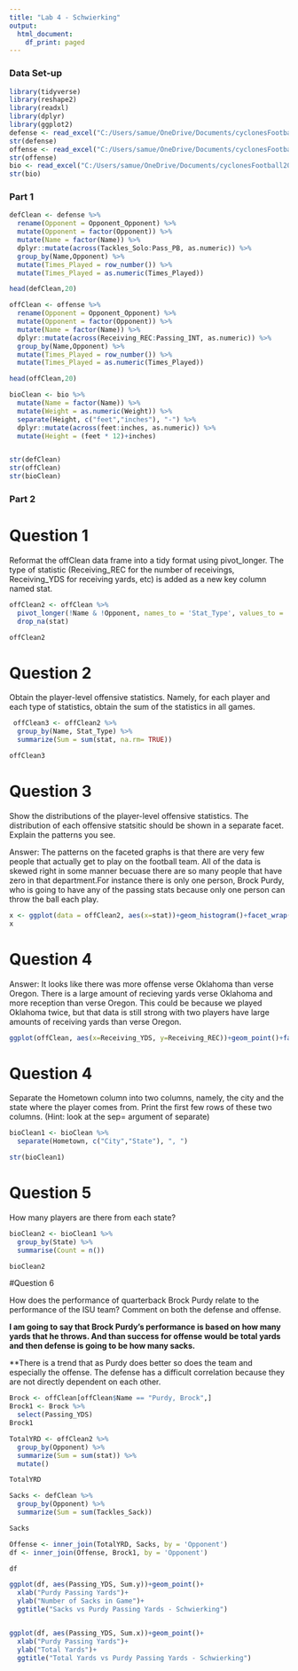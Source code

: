 ```yaml
---
title: "Lab 4 - Schwierking"
output:
  html_document:
    df_print: paged
---
```

### Data Set-up

```r
library(tidyverse)
library(reshape2)
library(readxl)
library(dplyr)
library(ggplot2)
defense <- read_excel("C:/Users/samue/OneDrive/Documents/cyclonesFootball2020.xlsx", sheet='Defensive')
str(defense)
offense <- read_excel("C:/Users/samue/OneDrive/Documents/cyclonesFootball2020.xlsx", sheet='Offensive')
str(offense)
bio <- read_excel("C:/Users/samue/OneDrive/Documents/cyclonesFootball2020.xlsx", sheet='Biography')
str(bio)
```

### Part 1

```r
defClean <- defense %>%
  rename(Opponent = Opponent_Opponent) %>%
  mutate(Opponent = factor(Opponent)) %>%
  mutate(Name = factor(Name)) %>%
  dplyr::mutate(across(Tackles_Solo:Pass_PB, as.numeric)) %>%
  group_by(Name,Opponent) %>%
  mutate(Times_Played = row_number()) %>%
  mutate(Times_Played = as.numeric(Times_Played))

head(defClean,20)

offClean <- offense %>%
  rename(Opponent = Opponent_Opponent) %>%
  mutate(Opponent = factor(Opponent)) %>%
  mutate(Name = factor(Name)) %>%
  dplyr::mutate(across(Receiving_REC:Passing_INT, as.numeric)) %>%
  group_by(Name,Opponent) %>%
  mutate(Times_Played = row_number()) %>%
  mutate(Times_Played = as.numeric(Times_Played))

head(offClean,20)

bioClean <- bio %>%
  mutate(Name = factor(Name)) %>%
  mutate(Weight = as.numeric(Weight)) %>%
  separate(Height, c("feet","inches"), "-") %>%
  dplyr::mutate(across(feet:inches, as.numeric)) %>%
  mutate(Height = (feet * 12)+inches)


str(defClean)
str(offClean)
str(bioClean)
```

### Part 2

# Question 1

Reformat the offClean data frame into a tidy format using pivot_longer. The type of statistic (Receiving_REC for the number of receivings, Receiving_YDS for receiving yards, etc) is added as a new key column named stat.
```r
offClean2 <- offClean %>%
  pivot_longer(!Name & !Opponent, names_to = 'Stat_Type', values_to = 'stat') %>%
  drop_na(stat)

offClean2
```


# Question 2
Obtain the player-level offensive statistics. Namely, for each player and each type of statistics, obtain the sum of the statistics in all games.
```r
 offClean3 <- offClean2 %>% 
  group_by(Name, Stat_Type) %>%
  summarize(Sum = sum(stat, na.rm= TRUE))

offClean3
```

# Question 3
Show the distributions of the player-level offensive statistics. The distribution of each offensive statsitic should be shown in a separate facet. Explain the patterns you see.

Answer: The patterns on the faceted graphs is that there are very few people that actually get to play on the football team. All of the data is skewed right in some manner becuase there are so many people that have zero in that department.For instance there is only one person, Brock Purdy, who is going to have any of the passing stats because only one person can throw the ball each play.
```r
x <- ggplot(data = offClean2, aes(x=stat))+geom_histogram()+facet_wrap(.~Stat_Type)
x
```

# Question 4

Answer: It looks like there was more offense verse Oklahoma than verse Oregon. There is a large amount of recieving yards verse Oklahoma and more reception than verse Oregon. This could be because we played Oklahoma twice, but that data is still strong with two players have large amounts of receiving yards than verse Oregon.
```r
ggplot(offClean, aes(x=Receiving_YDS, y=Receiving_REC))+geom_point()+facet_wrap(.~ Opponent)
```

# Question 4

Separate the Hometown column into two columns, namely, the city and the state where the player comes from. Print the first few rows of these two columns. (Hint: look at the sep= argument of separate)

```r
bioClean1 <- bioClean %>%
  separate(Hometown, c("City","State"), ", ")

str(bioClean1)
```

# Question 5

How many players are there from each state?

```r
bioClean2 <- bioClean1 %>%
  group_by(State) %>%
  summarise(Count = n())

bioClean2
```

#Question 6

How does the performance of quarterback Brock Purdy relate to the performance of the ISU team? Comment on both the defense and offense.

**I am going to say that Brock Purdy's performance is based on how many yards that he throws. And than success for offense would be total yards and then defense is going to be how many sacks.**

**There is a trend that as Purdy does better so does the team and especially the offense. The defense has a difficult correlation because they are not directly dependent on each other.
```r
Brock <- offClean[offClean$Name == "Purdy, Brock",]
Brock1 <- Brock %>%
  select(Passing_YDS)
Brock1

TotalYRD <- offClean2 %>%
  group_by(Opponent) %>%
  summarize(Sum = sum(stat)) %>%
  mutate()

TotalYRD

Sacks <- defClean %>%
  group_by(Opponent) %>%
  summarize(Sum = sum(Tackles_Sack))

Sacks

Offense <- inner_join(TotalYRD, Sacks, by = 'Opponent')
df <- inner_join(Offense, Brock1, by = 'Opponent')

df

ggplot(df, aes(Passing_YDS, Sum.y))+geom_point()+
  xlab("Purdy Passing Yards")+
  ylab("Number of Sacks in Game")+
  ggtitle("Sacks vs Purdy Passing Yards - Schwierking")


ggplot(df, aes(Passing_YDS, Sum.x))+geom_point()+
  xlab("Purdy Passing Yards")+
  ylab("Total Yards")+
  ggtitle("Total Yards vs Purdy Passing Yards - Schwierking")
```
